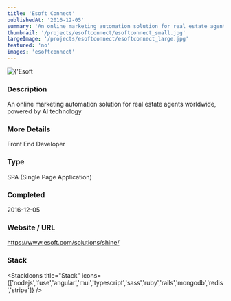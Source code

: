 ```yaml
---
title: 'Esoft Connect'
publishedAt: '2016-12-05'
summary: 'An online marketing automation solution for real estate agents worldwide, powered by AI technology'
thumbnail: '/projects/esoftconnect/esoftconnect_small.jpg'
largeImage: '/projects/esoftconnect/esoftconnect_large.jpg'
featured: 'no'
images: 'esoftconnect'
---
```


<div className="relative w-full h-[400px] sm:h-[600px] md:h-[760px] lg:h-[920px]">
  <Image
    alt={'Esoft Connect'}
    src={'/projects/esoftconnect/esoftconnect.jpg'}
    sizes="(max-width: 640px) 100%, 100%"
    fill={true}
    priority
    style={{
      objectFit: 'contain'
    }}
  />
</div>

### Description

An online marketing automation solution for real estate agents worldwide, powered by AI technology

### More Details

Front End Developer

### Type

SPA (Single Page Application)


### Completed
2016-12-05

### Website / URL
https://www.esoft.com/solutions/shine/


### Stack

<StackIcons
  title="Stack"
  icons={['nodejs','fuse','angular','mui','typescript','sass','ruby','rails','mongodb','redis','stripe']}
  />
